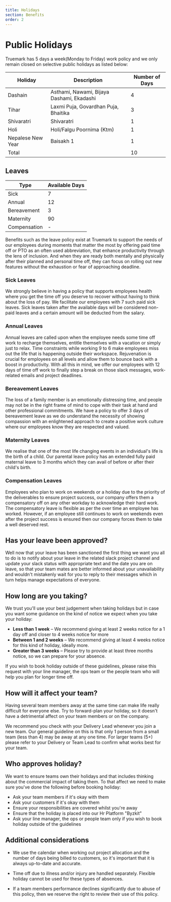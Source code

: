 ```yaml
---
title: Holidays
section: Benefits
order: 2
---
```


# Public Holidays
Truemark has 5 days a week(Monday to Friday) work policy and we only remain closed on selective public holidays as listed below:

| Holiday | Description | Number of Days |
| ------- |------------ | -------------|
| Dashain | Asthami, Nawami, Bijaya Dashami, Ekadashi | 4 |
| Tihar |  Laxmi Puja, Govardhan Puja, Bhaitika | 3 |
| Shivaratri | Shivaratri | 1 |
| Holi | Holi/Falgu Poornima (Ktm) | 1 |
| Nepalese New Year | Baisakh 1 | 1 |
| Total | | 10 |

## Leaves
| Type | Available Days |
| -------------- | ---------------------------- |
| Sick | 7 |
| Annual | 12 |
| Bereavement | 3 |
| Maternity | 90 |
| Compensation | - |

Benefits such as the leave policy exist at Truemark to support the needs of our employees during moments that matter the most by offering paid time off or PTO as an often used abbreviation, that enhance productivity through the lens of inclusion. And when they are ready both mentally and physically after their planned and personal time off, they can focus on rolling out new features without the exhaustion or fear of approaching deadline.

### Sick Leaves 
We strongly believe in having a policy that supports employees health where you get the time off you deserve to recover without having to think about the loss of pay. We facilitate our employees with 7 such paid sick leaves. Sick leaves taken after the available days will be considered non-paid leaves and a certain amount will be deducted from the salary. 

### Annual Leaves
Annual leaves are called upon when the employee needs some time off work to recharge themselves, entitle themselves with a vacation or simply just to relax. Time constraints while working 9 to 6 make employees miss out the life that is happening outside their workspace. Rejuvenation is crucial for employees on all levels and allow them to bounce back with a boost in productivity. With all this in mind, we offer our employees with 12 days of time off work to finally step a break on those slack messages, work-related emails and project deadlines.

### Bereavement Leaves
The loss of a family member is an emotionally distressing time, and people may not be in the right frame of mind to cope with their task at hand and other professional commitments. We have a policy to offer 3 days of bereavement leave as we do understand the necessity of showing compassion with an enlightened approach to create a positive work culture where our employees know they are respected and valued.

### Maternity Leaves
We realise that one of the most life changing events in an individual's life is the birth of a child. Our parental leave policy has an extended fully paid maternal leave to 3 months which they can avail of before or after their child's birth.

### Compensation Leaves
Employees who plan to work on weekends or a holiday due to the priority of the deliverables to ensure project success, our company offers them a compensatory off on any other workday to acknowledge their hard work. The compensatory leave is flexible as per the over time an employee has worked. However, if an employee still continues to work on weekends even after the project success is ensured then our company forces them to take a well deserved rest.

## Has your leave been approved?
Well now that your leave has been sanctioned the first thing we want you all to do is to notify about your leave in the related slack project channel and update your slack status with appropriate text and the date you are on leave, so that your team mates are better informed about your unavailability and wouldn't mistakenly wait for you to reply to their messages which in turn helps manage expectations of everyone.

## How long are you taking?

We trust you'll use your best judgement when taking holidays but in case you want some guidance on the kind of notice we expect when you take your holiday:

* **Less than 1 week** – We recommend giving at least 2 weeks notice for a 1 day off and closer to 4 weeks notice for more
* **Between 1 and 2 weeks** – We recommend giving at least 4 weeks notice for this kind of holiday, ideally more.
* **Greater than 3 weeks** – Please try to provide at least three months notice, so we can prepare for your absence.

If you wish to book holiday outside of these guidelines, please raise this request with your line manager, the ops team or the people team who will help you plan for longer time off.

## How will it affect your team?

Having several team members away at the same time can make life really difficult for everyone else. Try to forward-plan your holiday, so it doesn't have a detrimental affect on your team members or on the company.

We recommend you check with your Delivery Lead whenever you join a new team. Our general guideline on this is that only 1 person from a small team (less than 4) may be away at any one time. For larger teams (5+) please refer to your Delivery or Team Lead to confirm what works best for your team. 

## Who approves holiday?

We want to ensure teams own their holidays and that includes thinking about the commercial impact of taking them. To that affect we need to make sure you've done the following before booking holiday:

* Ask your team members if it's okay with them
* Ask your customers if it's okay with them
* Ensure your responsibilities are covered whilst you're away
* Ensure that the holiday is placed into our Hr Platform "Byzkit"
* Ask your line manager, the ops or people team only if you wish to book holiday outside of the guidelines

## Additional considerations

* We use the calendar when working out project allocation and the number of days being billed to customers, so it's important that it is always up-to-date and accurate.

* Time off due to illness and/or injury are handled separately. Flexible holiday cannot be used for these types of absences.

* If a team members performance declines significantly due to abuse of this policy, then we reserve the right to review their use of this policy.
